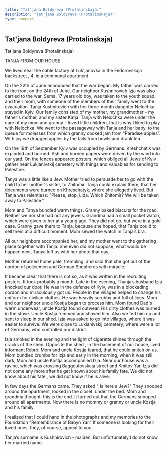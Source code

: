 ```yaml
---
title: "Tat'jana Boldyreva (Protalinskaja)"
description: "Tat'jana Boldyreva (Protalinskaja)"
type: compact
---
```


## Tat'jana Boldyreva (Protalinskaja)

Tat'jana Boldyreva (Protalinskaja)

TANJA FROM OUR HOUSE

We lived near the cable factory at Luk'janovka in the Fedorovskaja backstreet ,
4, in a communal apartment.

On the 22th of June announced that the war began. My father was carried to the
front on the 24th of June. Our neighbor Kushnirovich Izja was also carried to
the war. Sema, 17 years old boy, was taken to the youth squad, and their mom,
with someone of the members of their family went to the evacuation. Tanja
Kushnirovich with her three-month daughter Nelochka stayed in Kyiv. Our family
consisted of my mother, my grandmother - my father's mother, and my sister
Katja. Tanja with Nelochka were under the care of my mom and granny. I loved
little children, that is why I liked to play with Nelochka. We went to the
passageway with Tanja and her baby, to the queue for molasses from which granny
cooked jam from “Paradise apples”. With joy we dragged apples by the tails from
bowls and drank tea.

On the 19th of September Kyiv was occupied by Germans. Kreshchatik was exploded
and burned. Ash and burned papers were driven by the wind into our yard. On the
fences appeared posters, which obliged all Jews of Kyiv gather near Lukjanivskij
cemetery with things and valuables for sending to Palestine.

Tanya was a little like a Jew. Mother tried to persuade her to go with the child
to her mother's sister, to Zhitomir. Tanja could explain there, that her
documents were burned on Khreschatyk, where she allegedly lived. But Tanja was
relentless: "Please, stop, Lida. Which Zhitomir? We will be taken away to
Palestine."

Mom and Tanya bundled warm things. Granny baked biscuits for the road. Neither
we nor she had not any jewels. Grandma had a small pocket watch, which were
given to her at a young age. They did not go, but were in a gold case. Granny
gave them to Tanja, because she hoped, that Tanja could to sell them at a
difficult moment. Mom sewed the watch in Tanja’s bra.

All our neighbors accompanied her, and my mother went to the gathering place
together with Tanja. She even did not suppose, what would be happen next. Tanya
left us with her photo that day.

Mother returned home pale, trembling, and said that she got out of the cordon of
policemen and German Shepherds with miracle.

It became clear that there is not so, as it was written in the recruiting
posters. It took probably a month. Late in the evening, Thanja’s husband Izja
knocked our door. He was in the defense of Kyiv, was in a blockading cordon and
miraculously got us. People in the villages helped to change his uniform for
civilian clothes. He was heavily scrubby and full of lices. Mom and our neighbor
uncle Kostja began to process him. Mom found Dad's warm underwear, uncle Kostja
found outwear. His dirty clothes was burned in the stove. Uncle Kostja trimmed
and shaved him. Also we fed him up and sent to sleep in our shed. Izja was asked
to go into villages, where it was easier to survive. We were close to
Lukianivskij cemetery, where were a lot of Germans, who controlled our district.

Izja smoked in the evening and the light of cigarette shines through the cracks
of the shed. Opposite the shed , in the basement of our house, lived informant
Rebro. Mom and uncle Kostja feared, that he could snitch on us. Mom bundled
crumbs for Izja and early in the morning, when it was still dark, Mom and uncle
Kostja accompanied Izja. Near our house was a ravine, which was crossing
Baggoutovskaja street and Kmitov Yar. Izja did not come any more after he get
known about his family fate. We did not know about his fate , we did not know if
he is alive.

In few days the Germans came. They asked " Is here a Jew?" They snooped around
the apartment, looked in the closet, under the bed. Mom and grandma thought:
this is the end. It turned out that the Germans snooped around all apartments.
Now there is no mommy or granny or uncle Kostja and his family.

I realized that I could hand in the photographs and my memories to the
Foundation "Remembrance of Babyn Yar." If someone is looking for their loved
ones, they, of course, appeal to you.

Tanja’s surname is Kushnirovich - maiden. But unfortunately I do not know her
married name.
